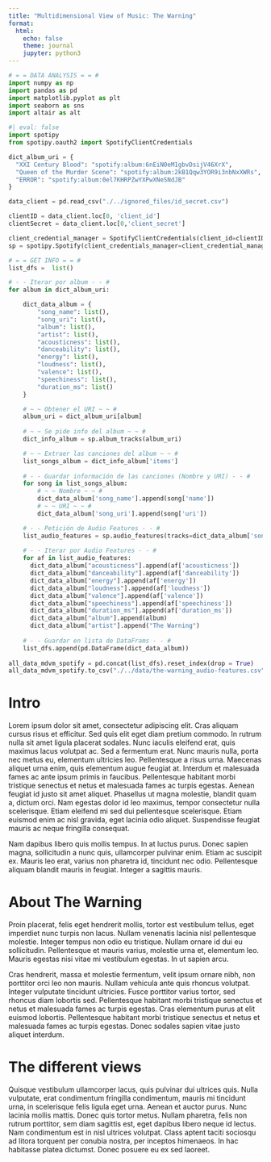 ```yaml
---
title: "Multidimensional View of Music: The Warning"
format:
  html:
    echo: false
    theme: journal
    jupyter: python3    
---
```


```python
# = = DATA ANALYSIS = = #
import numpy as np
import pandas as pd
import matplotlib.pyplot as plt
import seaborn as sns
import altair as alt
```

```python
#| eval: false
import spotipy
from spotipy.oauth2 import SpotifyClientCredentials

dict_album_uri = {
  "XXI Century Blood": "spotify:album:6nEiN0eM1gbvDsijV46XrX",
  "Queen of the Murder Scene": "spotify:album:2kB1Qqw3YOR9i3nbNxXWRs",
  "ERROR": "spotify:album:0el7KHRPZwYXPwXNeSNdJB"
}

data_client = pd.read_csv("./../ignored_files/id_secret.csv")

clientID = data_client.loc[0, 'client_id']
clientSecret = data_client.loc[0,'client_secret']

client_credential_manager = SpotifyClientCredentials(client_id=clientID, client_secret=clientSecret)
sp = spotipy.Spotify(client_credentials_manager=client_credential_manager)

# = = GET INFO = = #
list_dfs =  list()

# - - Iterar por album - - #
for album in dict_album_uri:

    dict_data_album = {
        "song_name": list(),
        "song_uri": list(),
        "album": list(),
        "artist": list(),
        "acousticness": list(),
        "danceability": list(),
        "energy": list(),
        "loudness": list(),
        "valence": list(),
        "speechiness": list(),
        "duration_ms": list()
    }

    # ~ ~ Obtener el URI ~ ~ #
    album_uri = dict_album_uri[album]
    
    # ~ ~ Se pide info del album ~ ~ #
    dict_info_album = sp.album_tracks(album_uri)

    # ~ ~ Extraer las canciones del album ~ ~ #
    list_songs_album = dict_info_album['items']
    
    # - - Guardar información de las canciones (Nombre y URI) - - #
    for song in list_songs_album:
        # ~ ~ Nombre ~ ~ #
        dict_data_album['song_name'].append(song['name'])
        # ~ ~ URI ~ ~ #
        dict_data_album['song_uri'].append(song['uri'])

    # - - Petición de Audio Features - - #
    list_audio_features = sp.audio_features(tracks=dict_data_album['song_uri'])
    
    # - - Iterar por Audio Features - - #
    for af in list_audio_features:
      dict_data_album["acousticness"].append(af['acousticness'])
      dict_data_album["danceability"].append(af['danceability'])
      dict_data_album["energy"].append(af['energy'])
      dict_data_album["loudness"].append(af['loudness'])
      dict_data_album["valence"].append(af['valence'])
      dict_data_album["speechiness"].append(af['speechiness'])
      dict_data_album["duration_ms"].append(af['duration_ms'])
      dict_data_album["album"].append(album)
      dict_data_album["artist"].append("The Warning")
    
    # - - Guardar en lista de DataFrams - - #
    list_dfs.append(pd.DataFrame(dict_data_album))
      
all_data_mdvm_spotify = pd.concat(list_dfs).reset_index(drop = True)
all_data_mdvm_spotify.to_csv("./../data/the-warning_audio-features.csv", index = False)

```

# Intro

Lorem ipsum dolor sit amet, consectetur adipiscing elit. Cras aliquam cursus risus et efficitur. Sed quis elit eget diam pretium commodo. In rutrum nulla sit amet ligula placerat sodales. Nunc iaculis eleifend erat, quis maximus lacus volutpat ac. Sed a fermentum erat. Nunc mauris nulla, porta nec metus eu, elementum ultricies leo. Pellentesque a risus urna. Maecenas aliquet urna enim, quis elementum augue feugiat at. Interdum et malesuada fames ac ante ipsum primis in faucibus. Pellentesque habitant morbi tristique senectus et netus et malesuada fames ac turpis egestas. Aenean feugiat id justo sit amet aliquet. Phasellus ut magna molestie, blandit quam a, dictum orci. Nam egestas dolor id leo maximus, tempor consectetur nulla scelerisque. Etiam eleifend mi sed dui pellentesque scelerisque. Etiam euismod enim ac nisl gravida, eget lacinia odio aliquet. Suspendisse feugiat mauris ac neque fringilla consequat.

Nam dapibus libero quis mollis tempus. In at luctus purus. Donec sapien magna, sollicitudin a nunc quis, ullamcorper pulvinar enim. Etiam ac suscipit ex. Mauris leo erat, varius non pharetra id, tincidunt nec odio. Pellentesque aliquam blandit mauris in feugiat. Integer a sagittis mauris.

# About The Warning

Proin placerat, felis eget hendrerit mollis, tortor est vestibulum tellus, eget imperdiet nunc turpis non lacus. Nullam venenatis lacinia nisl pellentesque molestie. Integer tempus non odio eu tristique. Nullam ornare id dui eu sollicitudin. Pellentesque et mauris varius, molestie urna et, elementum leo. Mauris egestas nisi vitae mi vestibulum egestas. In ut sapien arcu.

Cras hendrerit, massa et molestie fermentum, velit ipsum ornare nibh, non porttitor orci leo non mauris. Nullam vehicula ante quis rhoncus volutpat. Integer vulputate tincidunt ultricies. Fusce porttitor varius tortor, sed rhoncus diam lobortis sed. Pellentesque habitant morbi tristique senectus et netus et malesuada fames ac turpis egestas. Cras elementum purus at elit euismod lobortis. Pellentesque habitant morbi tristique senectus et netus et malesuada fames ac turpis egestas. Donec sodales sapien vitae justo aliquet interdum.

# The different views

Quisque vestibulum ullamcorper lacus, quis pulvinar dui ultrices quis. Nulla vulputate, erat condimentum fringilla condimentum, mauris mi tincidunt urna, in scelerisque felis ligula eget urna. Aenean et auctor purus. Nunc lacinia mollis mattis. Donec quis tortor metus. Nullam pharetra, felis non rutrum porttitor, sem diam sagittis est, eget dapibus libero neque id lectus. Nam condimentum est in nisl ultrices volutpat. Class aptent taciti sociosqu ad litora torquent per conubia nostra, per inceptos himenaeos. In hac habitasse platea dictumst. Donec posuere eu ex sed laoreet.